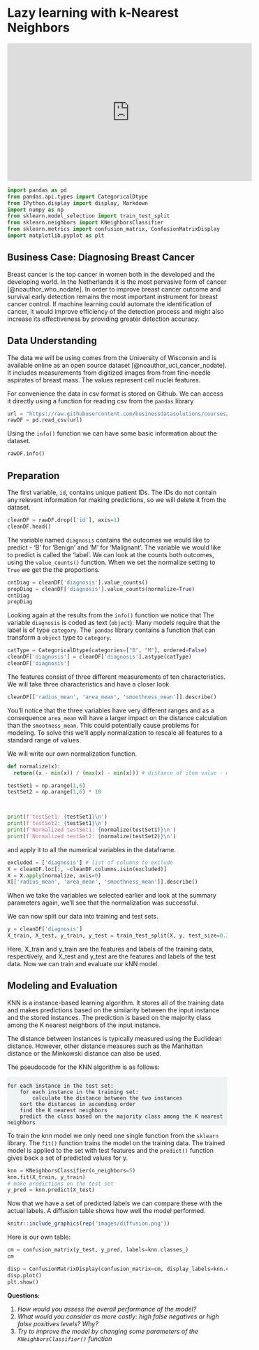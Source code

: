 # Lazy learning with k-Nearest Neighbors {#knn}

<iframe width="560" height="315" src="https://www.youtube.com/embed/MDniRwXizWo" frameborder="0" allow="accelerometer; autoplay; clipboard-write; encrypted-media; gyroscope; picture-in-picture" allowfullscreen></iframe>

```python
import pandas as pd
from pandas.api.types import CategoricalDtype
from IPython.display import display, Markdown
import numpy as np
from sklearn.model_selection import train_test_split
from sklearn.neighbors import KNeighborsClassifier
from sklearn.metrics import confusion_matrix, ConfusionMatrixDisplay
import matplotlib.pyplot as plt
```

## Business Case: Diagnosing Breast Cancer

Breast cancer is the top cancer in women both in the developed and the developing world. In the Netherlands it is the most pervasive form of cancer [@noauthor_who_nodate]. In order to improve breast cancer outcome and survival early detection remains the most important instrument for breast cancer control. If machine learning could automate the identification of cancer, it would improve efficiency of the detection process and might also increase its effectiveness by providing greater detection accuracy.

## Data Understanding
The data we will be using comes from the University of Wisconsin and is available online as an open source dataset [@noauthor_uci_cancer_nodate]. It includes measurements from digitized images from from fine-needle aspirates of breast mass. The values represent cell nuclei features.

For convenience the data in csv format is stored on Github. We can access it directly using a function for reading csv from the `pandas` library

```python
url = "https://raw.githubusercontent.com/businessdatasolutions/courses/main/data%20mining/gitbook/datasets/breastcancer.csv"
rawDF = pd.read_csv(url)
```

Using the `info()` function we can have some basic information about the dataset.

```python
rawDF.info()
```


## Preparation
The first variable, `id`, contains unique patient IDs. The IDs do not contain any relevant information for making predictions, so we will delete it from the dataset.

```python
cleanDF = rawDF.drop(['id'], axis=1)
cleanDF.head()
```
The variable named `diagnosis` contains the outcomes we would like to predict - 'B' for 'Benign' and 'M' for 'Malignant'. The variable we would like to predict is called the 'label'. We can look at the counts both outcomes, using the `value_counts()` function. When we set the normalize setting to `True` we get the the proportions.

```python
cntDiag = cleanDF['diagnosis'].value_counts()
propDiag = cleanDF['diagnosis'].value_counts(normalize=True)
cntDiag
propDiag
```

Looking again at the results from the `info()` function we notice that The variable `diagnosis` is coded as text (`object`). Many models require that the label is of type `category`. The ``pandas` library contains a function that can transform a `object` type to `category`.

```python
catType = CategoricalDtype(categories=["B", "M"], ordered=False)
cleanDF['diagnosis'] = cleanDF['diagnosis'].astype(catType)
cleanDF['diagnosis']
```
The features consist of three different measurements of ten characteristics. We will take three characteristics and have a closer look.

```python
cleanDF[['radius_mean', 'area_mean', 'smoothness_mean']].describe()
```

You'll notice that the three variables have very different ranges and as a consequence `area_mean` will have a larger impact on the distance calculation than the `smootness_mean`. This could potentially cause problems for modeling. To solve this we'll apply normalization to rescale all features to a standard range of values.

We will write our own normalization function.

```python

def normalize(x):
  return((x - min(x)) / (max(x) - min(x))) # distance of item value - minimum vector value divided by the range of all vector values

testSet1 = np.arange(1,6)
testSet2 = np.arange(1,6) * 10



print(f'testSet1: {testSet1}\n')
print(f'testSet2: {testSet1}\n')
print(f'Normalized testSet1: {normalize(testSet1)}\n')
print(f'Normalized testSet2: {normalize(testSet2)}\n')

```

and apply it to all the numerical variables in the dataframe.

```python

excluded = ['diagnosis'] # list of columns to exclude
X = cleanDF.loc[:, ~cleanDF.columns.isin(excluded)]
X = X.apply(normalize, axis=0)
X[['radius_mean', 'area_mean', 'smoothness_mean']].describe()
```

When we take the variables we selected earlier and look at the summary parameters again, we'll see that the normalization was successful.

We can now split our data into training and test sets.


```python
y = cleanDF['diagnosis']
X_train, X_test, y_train, y_test = train_test_split(X, y, test_size=0.3, random_state=123, stratify=y)
```

Here, X_train and y_train are the features and labels of the training data, respectively, and X_test and y_test are the features and labels of the test data.
Now we can train and evaluate our kNN model.

## Modeling and Evaluation
KNN is a instance-based learning algorithm. It stores all of the training data and makes predictions based on the similarity between the input instance and the stored instances. The prediction is based on the majority class among the K nearest neighbors of the input instance.

The distance between instances is typically measured using the Euclidean distance. However, other distance measures such as the Manhattan distance or the Minkowski distance can also be used.

The pseudocode for the KNN algorithm is as follows:

<div class='p-2' style='background-color:#f0f3f4;'>
<pre><code class=''>
<span class="hljs-keyword">for</span> <span class="hljs-keyword">each</span> instance <span class="hljs-keyword">in</span> the test <span class="hljs-keyword">set</span>:
    <span class="hljs-keyword">for</span> <span class="hljs-keyword">each</span> instance <span class="hljs-keyword">in</span> the training <span class="hljs-keyword">set</span>:
        calculate the distance between the two instances
    sort the distances <span class="hljs-keyword">in</span> ascending <span class="hljs-keyword">order</span>
    find the K nearest neighbors
    predict the <span class="hljs-keyword">class</span> based <span class="hljs-keyword">on</span> the majority <span class="hljs-keyword">class</span> among the K nearest neighbors
</code></pre>
</div>

To train the knn model we only need one single function from the `sklearn` library. The `fit()` function trains the model on the training data. The trained model is applied to the set with test features and the `predict()` function gives back a set of predicted values for y. 

```python
knn = KNeighborsClassifier(n_neighbors=5)
knn.fit(X_train, y_train)
# make predictions on the test set
y_pred = knn.predict(X_test)
```

Now that we have a set of predicted labels we can compare these with the actual labels. A diffusion table shows how well the model performed.

```r
knitr::include_graphics(rep('images/diffusion.png'))
```

Here is our own table:
```python
cm = confusion_matrix(y_test, y_pred, labels=knn.classes_)
cm
```

```python
disp = ConfusionMatrixDisplay(confusion_matrix=cm, display_labels=knn.classes_)
disp.plot()
plt.show()
```


**Questions:** 

1. *How would you assess the overall performance of the model?*
2. *What would you consider as more costly: high false negatives or high false positives levels? Why?*
3. *Try to improve the model by changing some parameters of the `KNeighborsClassifier()` function*

